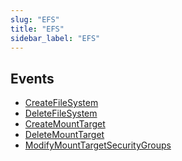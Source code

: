 ```yaml
---
slug: "EFS"
title: "EFS"
sidebar_label: "EFS"
---
```


## Events

- [CreateFileSystem](/awsrealtime/realtime/efs/rules/createfilesystem)
- [DeleteFileSystem](/awsrealtime/realtime/efs/rules/deletefilesystem)
- [CreateMountTarget](/awsrealtime/realtime/efs/rules/createmounttarget)
- [DeleteMountTarget](/awsrealtime/realtime/efs/rules/deletemounttarget)
- [ModifyMountTargetSecurityGroups](/awsrealtime/realtime/efs/rules/modifymounttargetsecuritygroups)
